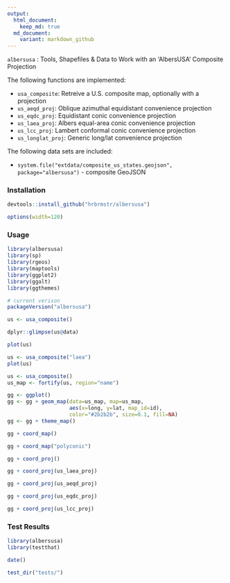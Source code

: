 ```yaml
---
output:
  html_document:
    keep_md: true
  md_document:
    variant: markdown_github
---
```


`albersusa` : Tools, Shapefiles & Data to Work with an 'AlbersUSA' Composite Projection

The following functions are implemented:

- `usa_composite`:	Retreive a U.S. composite map, optionally with a projection
- `us_aeqd_proj`:	Oblique azimuthal equidistant convenience projection
- `us_eqdc_proj`:	Equidistant conic convenience projection
- `us_laea_proj`:	Albers equal-area conic convenience projection
- `us_lcc_proj`:	Lambert conformal conic convenience projection
- `us_longlat_proj`:	Generic long/lat convenience projection

The following data sets are included:

- `system.file("extdata/composite_us_states.geojson", package="albersusa")` - composite GeoJSON

### Installation

```r
devtools::install_github("hrbrmstr/albersusa")
```

```r
options(width=120)
```

### Usage

```r
library(albersusa)
library(sp)
library(rgeos)
library(maptools)
library(ggplot2)
library(ggalt)
library(ggthemes)

# current verison
packageVersion("albersusa")

us <- usa_composite()

dplyr::glimpse(us@data)

plot(us)

us <- usa_composite("laea")
plot(us)

us <- usa_composite()
us_map <- fortify(us, region="name")

gg <- ggplot()
gg <- gg + geom_map(data=us_map, map=us_map,
                    aes(x=long, y=lat, map_id=id),
                    color="#2b2b2b", size=0.1, fill=NA)
gg <- gg + theme_map()

gg + coord_map()

gg + coord_map("polyconic")

gg + coord_proj()

gg + coord_proj(us_laea_proj)

gg + coord_proj(us_aeqd_proj)

gg + coord_proj(us_eqdc_proj)

gg + coord_proj(us_lcc_proj)
```

### Test Results

```r
library(albersusa)
library(testthat)

date()

test_dir("tests/")
```

